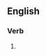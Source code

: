 ==English==

===Verb===
{{head|en|present participle}}

# {{present participle of|desponsate|lang=en|nocat=1}}